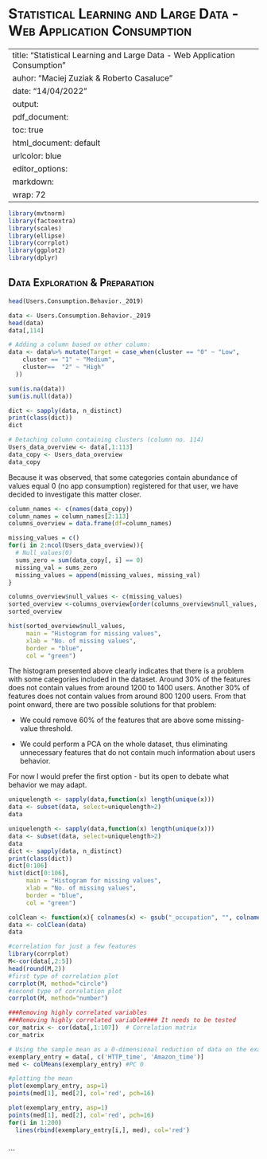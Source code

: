 # [Statistical Learning and Large Data - Web Application Consumption]{.smallcaps}

---
title: "Statistical Learning and Large Data - Web Application Consumption"
auhor: "Maciej Zuziak & Roberto Casaluce"
date: "14/04/2022"
output:
  pdf_document:
    toc: true
  html_document: default
urlcolor: blue
editor_options: 
  markdown: 
    wrap: 72
---

```{r}
library(mvtnorm)
library(factoextra)
library(scales)
library(ellipse)
library(corrplot)
library(ggplot2)
library(dplyr)
```

## [Data Exploration & Preparation]{.smallcaps}

```{r}
head(Users.Consumption.Behavior._2019)
```

```{r}
data <- Users.Consumption.Behavior._2019
head(data)
data[,114]
```

```{r}
# Adding a column based on other column:
data <- data%>% mutate(Target = case_when(cluster == "0" ~ "Low",
    cluster == "1" ~ "Medium",
    cluster==  "2" ~ "High"
  ))
```

```{r}
sum(is.na(data))
sum(is.null(data))
```

```{r}
dict <- sapply(data, n_distinct)
print(class(dict))
dict
```

```{r}
# Detaching column containing clusters (column no. 114)
Users_data_overview <- data[,1:113]
data_copy <- Users_data_overview
data_copy
```

Because it was observed, that some categories contain abundance of
values equal 0 (no app consumption) registered for that user, we have
decided to investigate this matter closer.

```{r}
column_names <- c(names(data_copy))
column_names = column_names[2:113]
columns_overview = data.frame(df=column_names)

missing_values = c()
for(i in 2:ncol(Users_data_overview)){
  # Null_values(0)
  sums_zero = sum(data_copy[, i] == 0)
  missing_val = sums_zero
  missing_values = append(missing_values, missing_val)
}

columns_overview$null_values <- c(missing_values)
sorted_overview <-columns_overview[order(columns_overview$null_values, decreasing=FALSE),]
sorted_overview

hist(sorted_overview$null_values,
     main = "Histogram for missing values",
     xlab = "No. of missing values",
     border = "blue",
     col = "green")
```

The histogram presented above clearly indicates that there is a problem
with some categories included in the dataset. Around 30% of the features
does not contain values from around 1200 to 1400 users. Another 30% of
features does not contain values from around 800 1200 users. From that
point onward, there are two possible solutions for that problem:

-   We could remove 60% of the features that are above some
    missing-value threshold.

-   We could perform a PCA on the whole dataset, thus eliminating
    unnecessary features that do not contain much information about
    users behavior.

For now I would prefer the first option - but its open to debate what
behavior we may adapt.

```{r}
uniquelength <- sapply(data,function(x) length(unique(x)))
data <- subset(data, select=uniquelength>2)
data
```

```{r}
uniquelength <- sapply(data,function(x) length(unique(x)))
data <- subset(data, select=uniquelength>2)
data
dict <- sapply(data, n_distinct)
print(class(dict))
dict[0:106]
hist(dict[0:106],
     main = "Histogram for missing values",
     xlab = "No. of missing values",
     border = "blue",
     col = "green")
```

```{r}
colClean <- function(x){ colnames(x) <- gsub("_occupation", "", colnames(x)); x }
data <- colClean(data)
data
```
```{r}
#correlation for just a few features
library(corrplot)
M<-cor(data[,2:5])
head(round(M,2))
#first type of correlation plot
corrplot(M, method="circle")
#second type of correlation plot
corrplot(M, method="number")

###Removing highly correlated variables
###Removing highly correlated variable#### It needs to be tested
cor_matrix <- cor(data[,1:107])  # Correlation matrix
cor_matrix
```
```{r}
# Using the sample mean as a 0-dimensional reduction of data on the example of 'HTTP_time' and 'Amazon_time'
exemplary_entry = data[, c('HTTP_time', 'Amazon_time')]
med <- colMeans(exemplary_entry) #PC 0

#plotting the mean
plot(exemplary_entry, asp=1)
points(med[1], med[2], col='red', pch=16)

plot(exemplary_entry, asp=1)
points(med[1], med[2], col='red', pch=16)
for(i in 1:200)
  lines(rbind(exemplary_entry[i,], med), col='red')
```

```{r}

```


\`\`\`
